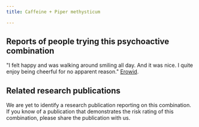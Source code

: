 ---
title: Caffeine + Piper methysticum

---

## Reports of people trying this psychoactive combination

"I felt happy and was walking around smiling all day. And it was nice. I quite enjoy being cheerful for no apparent reason." [Erowid](https://erowid.org/experiences/exp.php?ID=7998).


## Related research publications

We are yet to identify a research publication reporting on this combination. If you know of a publication that demonstrates the risk rating of this combination, please share the publication with us.
